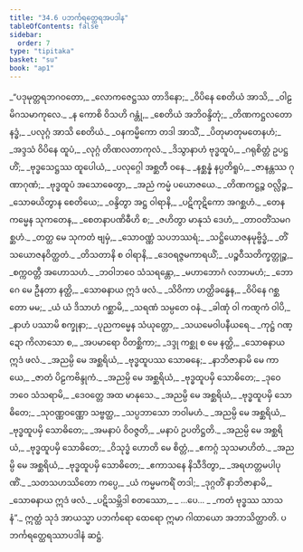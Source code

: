 ```yaml
---
title: "34.6 ပဘင်္ကရတ္ထေရအပဒါန"
tableOfContents: false
sidebar:
  order: 7
type: "tipitaka"
basket: "su"
book: "ap1"
---
```



<DynamicBreadcrumb />

<Division number="53" book="ap1">

<Paragraph number="3777" type="verses" book="ap1">
_“ပဒုမုတ္တရဘဂဝတော,_  
_လောကဇေဋ္ဌဿ တာဒိနော;_  
_ဝိပိနေ စေတိယံ အာသိ,_  
_ဝါဠမိဂသမာကုလေ._  

</Paragraph>

</Division>
<Division number="54" book="ap1">

<Paragraph number="3778" type="verses" book="ap1">
_န ကောစိ ဝိသဟိ ဂန္တုံ,_  
_စေတိယံ အဘိဝန္ဒိတုံ;_  
_တိဏကဋ္ဌလတောနဒ္ဓံ,_  
_ပလုဂ္ဂံ အာသိ စေတိယံ._  

</Paragraph>

</Division>
<Division number="55" book="ap1">

<Paragraph number="3779" type="verses" book="ap1">
_ဝနကမ္မိကော တဒါ အာသိံ,_  
_ပိတုမာတုမတေနဟံ;_  
_အဒ္ဒသံ ဝိပိနေ ထူပံ,_  
_လုဂ္ဂံ တိဏလတာကုလံ._  

</Paragraph>

</Division>
<Division number="56" book="ap1">

<Paragraph number="3780" type="verses" book="ap1">
_ဒိသွာနာဟံ ဗုဒ္ဓထူပံ,_  
_ဂရုစိတ္တံ ဥပဋ္ဌဟိံ;_  
_ဗုဒ္ဓသေဋ္ဌဿ ထူပေါယံ,_  
_ပလုဂ္ဂေါ အစ္ဆတီ ဝနေ._  

</Paragraph>

</Division>
<Division number="57" book="ap1">

<Paragraph number="3781" type="verses" book="ap1">
_နစ္ဆန္နံ နပ္ပတိရူပံ,_  
_ဇာနန္တဿ ဂုဏာဂုဏံ;_  
_ဗုဒ္ဓထူပံ အသောဓေတွာ,_  
_အညံ ကမ္မံ ပယောဇယေ._  

</Paragraph>

</Division>
<Division number="58" book="ap1">

<Paragraph number="3782" type="verses" book="ap1">
_တိဏကဋ္ဌဉ္စ ဝလ္လိဉ္စ,_  
_သောဓယိတွာန စေတိယေ;_  
_ဝန္ဒိတွာ အဋ္ဌ ဝါရာနိ,_  
_ပဋိကုဋိကော အဂစ္ဆဟံ._  

</Paragraph>

</Division>
<Division number="59" book="ap1">

<Paragraph number="3783" type="verses" book="ap1">
_တေန ကမ္မေန သုကတေန,_  
_စေတနာပဏိဓီဟိ စ;_  
_ဇဟိတွာ မာနုသံ ဒေဟံ,_  
_တာဝတိံသမဂစ္ဆဟံ._  

</Paragraph>

</Division>
<Division number="60" book="ap1">

<Paragraph number="3784" type="verses" book="ap1">
_တတ္ထ မေ သုကတံ ဗျမှံ,_  
_သောဝဏ္ဏံ သပဘဿရံ;_  
_သဋ္ဌိယောဇနမုဗ္ဗိဒ္ဓံ,_  
_တိံသယောဇနဝိတ္ထတံ._  

</Paragraph>

</Division>
<Division number="61" book="ap1">

<Paragraph number="3785" type="verses" book="ap1">
_တိသတာနိ စ ဝါရာနိ,_  
_ဒေဝရဇ္ဇမကာရယိံ;_  
_ပဉ္စဝီသတိက္ခတ္တုဉ္စ,_  
_စက္ကဝတ္တီ အဟောသဟံ._  

</Paragraph>

</Division>
<Division number="62" book="ap1">

<Paragraph number="3786" type="verses" book="ap1">
_ဘဝါဘဝေ သံသရန္တော,_  
_မဟာဘောဂံ လဘာမဟံ;_  
_ဘောဂေ မေ ဦနတာ နတ္ထိ,_  
_သောဓနာယ ဣဒံ ဖလံ._  

</Paragraph>

</Division>
<Division number="63" book="ap1">

<Paragraph number="3787" type="verses" book="ap1">
_သိဝိကာ ဟတ္ထိခန္ဓေန,_  
_ဝိပိနေ ဂစ္ဆတော မမ;_  
_ယံ ယံ ဒိသာဟံ ဂစ္ဆာမိ,_  
_သရဏံ သမ္ပတေ ဝနံ._  

</Paragraph>

</Division>
<Division number="64" book="ap1">

<Paragraph number="3788" type="verses" book="ap1">
_ခါဏုံ ဝါ ကဏ္ဋကံ ဝါပိ,_  
_နာဟံ ပဿာမိ စက္ခုနာ;_  
_ပုညကမ္မေန သံယုတ္တော,_  
_သယမေဝါပနီယရေ._  

</Paragraph>

</Division>
<Division number="65" book="ap1">

<Paragraph number="3789" type="verses" book="ap1">
_ကုဋ္ဌံ ဂဏ္ဍော ကိလာသော စ,_  
_အပမာရော ဝိတစ္ဆိကာ;_  
_ဒဒ္ဒု ကစ္ဆု စ မေ နတ္ထိ,_  
_သောဓနာယ ဣဒံ ဖလံ._  

</Paragraph>

</Division>
<Division number="66" book="ap1">

<Paragraph number="3790" type="verses" book="ap1">
_အညမ္ပိ မေ အစ္ဆရိယံ,_  
_ဗုဒ္ဓထူပဿ သောဓနေ;_  
_နာဘိဇာနာမိ မေ ကာယေ,_  
_ဇာတံ ပိဠကဗိန္ဒုကံ._  

</Paragraph>

</Division>
<Division number="67" book="ap1">

<Paragraph number="3791" type="verses" book="ap1">
_အညမ္ပိ မေ အစ္ဆရိယံ,_  
_ဗုဒ္ဓထူပမှိ သောဓိတေ;_  
_ဒုဝေ ဘဝေ သံသရာမိ,_  
_ဒေဝတ္တေ အထ မာနုသေ._  

</Paragraph>

</Division>
<Division number="68" book="ap1">

<Paragraph number="3792" type="verses" book="ap1">
_အညမ္ပိ မေ အစ္ဆရိယံ,_  
_ဗုဒ္ဓထူပမှိ သောဓိတေ;_  
_သုဝဏ္ဏဝဏ္ဏော သဗ္ဗတ္ထ,_  
_သပ္ပဘာသော ဘဝါမဟံ._  

</Paragraph>

</Division>
<Division number="69" book="ap1">

<Paragraph number="3793" type="verses" book="ap1">
_အညမ္ပိ မေ အစ္ဆရိယံ,_  
_ဗုဒ္ဓထူပမှိ သောဓိတေ;_  
_အမနာပံ ဝိဝဇ္ဇတိ,_  
_မနာပံ ဥပတိဋ္ဌတိ._  

</Paragraph>

</Division>
<Division number="70" book="ap1">

<Paragraph number="3794" type="verses" book="ap1">
_အညမ္ပိ မေ အစ္ဆရိယံ,_  
_ဗုဒ္ဓထူပမှိ သောဓိတေ;_  
_ဝိသုဒ္ဓံ ဟောတိ မေ စိတ္တံ,_  
_ဧကဂ္ဂံ သုသမာဟိတံ._  

</Paragraph>

</Division>
<Division number="71" book="ap1">

<Paragraph number="3795" type="verses" book="ap1">
_အညမ္ပိ မေ အစ္ဆရိယံ,_  
_ဗုဒ္ဓထူပမှိ သောဓိတေ;_  
_ဧကာသနေ နိသီဒိတွာ,_  
_အရဟတ္တမပါပုဏိံ._  

</Paragraph>

</Division>
<Division number="72" book="ap1">

<Paragraph number="3796" type="verses" book="ap1">
_သတသဟဿိတော ကပ္ပေ,_  
_ယံ ကမ္မမကရိံ တဒါ;_  
_ဒုဂ္ဂတိံ နာဘိဇာနာမိ,_  
_သောဓနာယ ဣဒံ ဖလံ._  

</Paragraph>

</Division>
<Division number="73" book="ap1">

<Paragraph number="3797" type="verses" book="ap1">
_ပဋိသမ္ဘိဒါ စတဿော,_  
_ …ပေ… _  
_ကတံ ဗုဒ္ဓဿ သာသနံ”._  

</Paragraph>

<Paragraph number="3798" book="ap1">
ဣတ္ထံ သုဒံ အာယသ္မာ ပဘင်္ကရော ထေရော ဣမာ ဂါထာယော အဘာသိတ္ထာတိ.

</Paragraph>
</Division>

<Paragraph number="3799" type="center" book="ap1">
ပဘင်္ကရတ္ထေရဿာပဒါနံ ဆဋ္ဌံ.
</Paragraph>